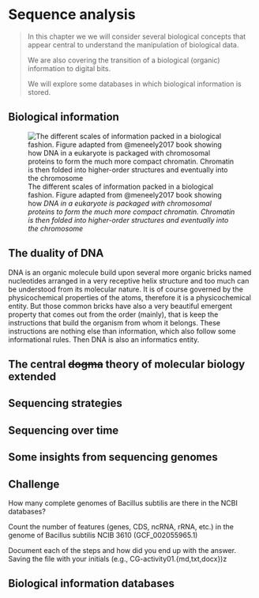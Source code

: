#  Sequence analysis {#sec-seq-analysis}

>In this chapter we we will consider several biological concepts that appear central to understand the manipulation of biological data.
>
> We are also covering the transition of a biological (organic) information to digital bits.
>
> We will explore some databases in which biological information is stored.


## Biological information

![The different scales of information packed in a biological fashion. Figure adapted from @meneely2017 book showing how *DNA in a eukaryote is packaged with chromosomal proteins to form the much more compact chromatin. Chromatin is then folded into higher-order structures and eventually into the chromosome*](imgs-seqan/chromosome-genes.png){#fig-chromosome}

## The duality of DNA

DNA is an organic molecule build upon several more organic bricks named nucleotides arranged in a very receptive helix structure and too much can be understood from its molecular nature. It is of course governed by the physicochemical properties of the atoms, therefore it is a physicochemical entity. But those common bricks have also a very beautiful emergent property that comes out from the order (mainly), that is keep the instructions that build the organism from whom it belongs. These instructions are nothing else than information, which also follow some informational rules. Then DNA is also an informatics entity.

## The central ~~dogma~~ theory of molecular biology extended


## Sequencing strategies

## Sequencing over time

## Some insights from sequencing genomes

::: {.callout-warning}
# Challenge


How many  complete genomes of Bacillus subtilis are there in the NCBI databases?

Count the number of features (genes, CDS, ncRNA, rRNA, etc.) in the genome of Bacillus subtilis NCIB 3610 (GCF_002055965.1)

Document each of the steps and how did you end up with the answer. Saving the file with your initials (e.g., CG-activity01.{md,txt,docx})z 

:::

## Biological information databases